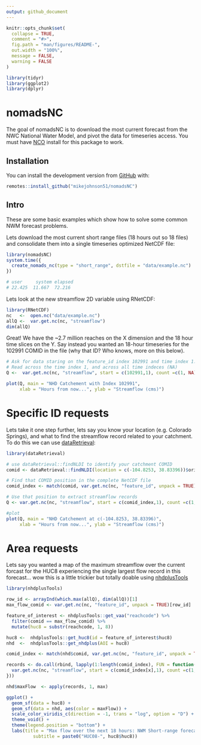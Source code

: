 ```yaml
---
output: github_document
---
```


<!-- README.md is generated from README.Rmd. Please edit that file -->

```r
knitr::opts_chunk$set(
  collapse = TRUE,
  comment = "#>",
  fig.path = "man/figures/README-",
  out.width = "100%",
  message = FALSE,
  warning = FALSE
)

library(tidyr)
library(ggplot2)
library(dplyr)
```

# nomadsNC

The goal of nomadsNC is to download the most current forecast from the NWC National Water Model, and pivot the data for timeseries access. You must have [NCO](http://nco.sourceforge.net/) install
for this package to work.

## Installation

You can install the development version from [GitHub](https://github.com/) with:

``` r
remotes::install_github("mikejohnson51/nomadsNC")
```
## Intro

These are some basic examples which show how to solve some common NWM forecast problems. 

Lets download the most current short range files (18 hours out so 18 files) and consolidate them into a single timeseries optimized NetCDF file:

```r
library(nomadsNC)
system.time({
  create_nomads_nc(type = "short_range", dstfile = "data/example.nc")
})

# user     system elapsed 
# 22.425  11.667  72.216 
```


Lets look at the new streamflow 2D variable using RNetCDF:

```r
library(RNetCDF)
nc   <-  open.nc("data/example.nc")
allQ <-  var.get.nc(nc, "streamflow")
dim(allQ)
```

Great! We have the ~2.7 million reaches on the X dimension and the 18 hour time slices on the Y. 
Say instead you wanted an 18-hour timeseries for the 102991 COMID in the file (why that ID? Who knows, more on this below). 

```r
# Ask for data staring on the feature_id index 102991 and time index 1.
# Read across the time index 1, and across all time indeces (NA)
Q <-  var.get.nc(nc, "streamflow", start = c(102991,1), count =c(1, NA), unpack = TRUE)

plot(Q, main = "NHD Catchement with Index 102991", 
     xlab = "Hours from now...", ylab = "Streamflow (cms)")
```

# Specific ID requests

Lets take it one step further, lets say you know your location (e.g. Colorado Springs), and what to find the streamflow record related to your catchment.
To do this we can use [dataRetrieval](https://usgs-r.github.io/dataRetrieval/):

```r
library(dataRetrieval)

# use dataRetrieval::findNLDI to identify your catchment COMID
comid <- dataRetrieval::findNLDI(location = c(-104.8253, 38.83396))$origin$comid

# Find that COMID position in the complete NetCDF file
comid_index <- match(comid, var.get.nc(nc, "feature_id", unpack = TRUE))

# Use that position to extract streamflow records
Q <- var.get.nc(nc, "streamflow", start = c(comid_index,1), count =c(1, NA), unpack = TRUE)

#plot
plot(Q, main = "NHD Catchement at c(-104.8253, 38.83396)", 
     xlab = "Hours from now...", ylab = "Streamflow (cms)")
```

# Area requests

Lets say you wanted a map of the maximum streamflow over the current forcast for the HUC8 experiencing the single largest flow record in this forecast... wow
this is a little trickier but totally doable using [nhdplusTools](https://usgs-r.github.io/nhdplusTools/)

```r
library(nhdplusTools)

row_id <- arrayInd(which.max(allQ), dim(allQ))[1]
max_flow_comid <- var.get.nc(nc, "feature_id", unpack = TRUE)[row_id]

feature_of_interest <- nhdplusTools::get_vaa("reachcode") %>% 
  filter(comid == max_flow_comid) %>% 
  mutate(huc8 = substr(reachcode, 1, 8))

huc8 <-  nhdplusTools::get_huc8(id = feature_of_interest$huc8)
nhd  <-  nhdplusTools::get_nhdplus(AOI = huc8)

comid_index <- match(nhd$comid, var.get.nc(nc, "feature_id", unpack = TRUE))

records <- do.call(rbind, lapply(1:length(comid_index), FUN = function(x){ 
  var.get.nc(nc, "streamflow", start = c(comid_index[x],1), count =c(1, NA), unpack = TRUE) 
}))

nhd$maxFlow  <- apply(records, 1, max)

ggplot() + 
  geom_sf(data = huc8) + 
  geom_sf(data = nhd, aes(color = maxFlow)) + 
  scale_color_viridis_c(direction = -1, trans = "log", option = "D") + 
  theme_void() + 
  theme(legend.position = "bottom") + 
  labs(title = "Max flow over the next 18 hours: NWM Short-range forecast",
          subtitle = paste0("HUC08-", huc8$huc8))

```


